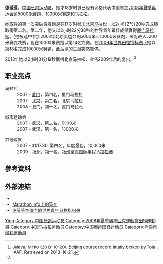 {{Otheruses|张莹莹}}
{{Infobox sportsperson
| name                      = 張瑩瑩
| image                     = 
| image_size                = 
| alt                       = 
| caption                   = 
| real_name                 = 
| native_name               = 
| native_name_lang          = 
| romanizedname             = 
| english_name              = 
| birth_name                = 
| nationality               = {{CHN-1949}}
| national_team             = {{CHN-1949}}
| ethnicity                 = 
| hometown                  = {{CHN-1949}}內蒙古自治區呼倫貝爾盟海拉爾市
| citizenship               = 
| birth_date                = {{Birth date and age|year=1990|month=1|day=4}}
| birth_place               = {{CHN-1949}}內蒙古自治區呼倫貝爾盟海拉爾市
| death_date                = 
| death_place               = 
| resting_place             = 
| resting_place_coordinates = 
| monuments                 = 
| residence                 = {{CHN-1949}}內蒙古自治區
| education                 = 天津師範大學
| alma_mater                = 天津師範大學
| occupation                = 
| years_active              = 2005 -
| agent                     = 
| height                    = {{height|m=1.67}}
| weight                    = {{weight|kg=47}}
| spouse                    = 
| country                   = {{CHN-1949}}
| sport                     = 田徑
| disability                = 
| disability_class          = 
| rank                      = 
| event                     = 中長跑、長跑
| collegeteam               = 
| league                    = 
| league_type               = 
| club                      = 
| team                      = 
| turnedpro                 = 
| former_partner            = 
| coach                     = 王詠梅（2003年7月-）
| retired                   = 
| coaching                  = 
| worlds                    = 
{{ubl
|'''2009年世界田徑錦標賽'''：10000公尺第18名
|'''2014年世界半程馬拉松錦標賽'''：半程馬拉松第42名
|'''2014年世界半程馬拉松錦標賽'''：Team第7名
|'''2015年夏季世界大學運動會'''：10000公尺第3名
|'''2015年夏季世界大學運動會'''：半程馬拉松第1名
|'''2015年夏季世界大學運動會'''：半程馬拉松Team第2名
}}
| regionals                 = 
| nationals                 = 
{{ubl
|'''2005年中國全國中學生運動會女子組'''：3000公尺第4名
|'''2007年中國全國田徑冠軍賽女子組'''：5000公尺第2名
|'''2007年中國全國田徑冠軍賽女子組'''：10000公尺第2名
|'''2007年中國城市運動會女子組'''：5000公尺第3名
|'''2007年中國城市運動會女子組'''：10000公尺第1名
|'''2007年上海國際田徑黃金大獎賽'''：5000公尺第8名
|'''2008年中國全國馬拉松錦標賽女子組'''：馬拉松第1名
|'''2008年中國田徑公開賽女子組'''：10000公尺第1名
|'''2008年中國田徑公開賽女子組'''：5000公尺第4名
|'''2009年中國全國田徑錦標賽女子組'''：10000公尺第1名
|'''2009年中國全國田徑錦標賽女子組'''：5000公尺第4名
|'''2013年中國全國馬拉松錦標賽女子組'''：馬拉松第1名
|'''2014年中國全國馬拉松錦標賽第三站女子組'''：馬拉松第4名
|'''2014年中國全國田徑大獎賽昆山站女子組'''：10000公尺第2名
|'''2014年中國全國田徑冠軍賽女子組'''：10000公尺第3名
|'''2014年中國全國馬拉松冠軍賽女子組'''：馬拉松第2名
|'''2015年中國全國馬拉松錦標賽第一站女子組'''：馬拉松第5名
|'''2015年中國全國田徑大獎賽濟南站女子組'''：5000公尺第7名
|'''2015年中國全國田徑大獎賽濟南站女子組'''：10000公尺第7名
|'''2015年中國全國馬拉松錦標賽第三站女子組'''：馬拉松第4名
|'''2016年中國全國越野錦標賽貴州站女子組'''：8公里越野第10名
|'''2016年中國全國馬拉松錦標賽第一站女子組'''：馬拉松第3名
|'''2016年中國全國半程馬拉松錦標賽南京站女子組'''：半程馬拉松第1名
|'''2016年中國全國田徑冠軍賽女子組'''：10000公尺第2名
|'''2016年中國全國10公里錦標賽總決賽女子組'''：10公里第3名
|'''2016年中國全國田徑錦標賽女子組'''：10000公尺第4名
|'''2016年中國全國馬拉松錦標賽第四站女子組'''：馬拉松第2名
|'''2017年中國全國越野錦標賽女子組'''：8公里越野第30名
|'''2017年中國全國運動會女子組'''：馬拉松Team第1名
}}
| olympics                  = 
{{ubl
|'''2008年夏季奧林匹克運動會'''：10000公尺第14名
}}
| paralympics               = 
| highestranking            = 
| pb                        = 
{{ubl
|'''800公尺'''：2分24.61秒 （2015年）
|'''1500公尺'''：4分30.15秒 （2006年）
|'''3000公尺'''：9分31.48秒 （2006年）
|'''5000公尺'''：15分06.08秒 （2007年）
|'''10000公尺'''：31分17.30秒 （2007年 '''中國城市運動會女子組紀錄'''）
|'''10公里'''：35分23秒 （2016年）
|'''半程馬拉松'''：1小時11分01秒 （2009年）
|'''馬拉松'''：2小時22分38秒 （2008年 '''中國全國馬拉松錦標賽女子組紀錄'''）
}}
| medaltemplates            = 
{{MedalCountry|{{CHN-1949}}}}
{{MedalSport|女子田徑}}
{{MedalCompetition|夏季世界大學運動會}}
{{MedalBronze|2015年韓國光州廣域市|10000公尺}}
{{MedalGold|2015年韓國光州廣域市|半程馬拉松}}
{{MedalSilver|2015年韓國光州廣域市|半程馬拉松Team}}
| show-medals               = 
| updated                   = 2018年9月21日
}}
{{世大運獎牌記錄
|項目=田徑
|a1=2015
|b1=3
|c1=10000公尺
|a2=2015
|b2=1
|c2=半程馬拉松
|a3=2015
|b3=2
|c3=半程馬拉松Team
}}
'''张莹莹'''{{BD|1990年|1月4日|||}}，[[中国|中国]][[长跑|长跑运动员]]。她才18岁时就已经有资格代表中国参加[[2008年夏季奥运会|2008年夏季奥运会]]的[[5000米赛跑|5000米赛跑]]、[[10000米赛跑|10000米赛跑]]和[[马拉松|马拉松]]。

她取得的第一次突破性赛跑是在17岁时参加[[北京马拉松|北京马拉松]]，以2小时27分20秒的成绩取得第二名。第二年，她又以2小时22分38秒的世界青年最佳成绩赢得[[厦门马拉松|厦门马拉松]]。<ref name=BM>Jalava, Mirko (2013-10-20). [http://www.iaaf.org/news/report/beijing-course-record-finally-broken-by-tola Beijing course record finally broken by Tola] {{Wayback|url=http://www.iaaf.org/news/report/beijing-course-record-finally-broken-by-tola |date=20190530102620 }}. IAAF. Retrieved on 2013-10-21.</ref>她被选中参加2008年北京奥运会的5000米和10000米赛跑，未能进入5000米赛跑决赛，但在10000米赛跑以第14名完赛。在[[2009年世界田径锦标赛|2009年世界田径锦标赛]]上她以第18名完成10000米赛跑，此后她的生涯突然暂停。

2013年她以2小时31分19秒赢得北京马拉松，宣告2009年后的复出。<ref name=BM/>

== 职业亮点 ==
;马拉松
:2007 - [[厦门|厦门]]，第四名，厦门马拉松
:2007 - [[北京|北京]]，第二名，北京马拉松
:2008 - 厦门，第一名，厦门马拉松

;城市运动会
:2007 - [[武汉|武汉]]，第三名，5000米
:2007 - 武汉，第一名，10000米

;其他成就
:2007 - 31:17.30, 第四名，年度最佳，10,000米
:2009 - [[扬州|扬州]]，第一名，[[扬州鉴真国际半程马拉松赛|扬州鉴真国际半程马拉松赛]]

== 參考資料 ==
{{Reflist}}

== 外部連結 ==
* {{IAAF name|234085}}
* [http://marathoninfo.free.fr/athletes/chine/yingying_zhang.htm Marathon Info上的简介] {{Wayback|url=http://marathoninfo.free.fr/athletes/chine/yingying_zhang.htm |date=20181013173126 }}
* [http://www.iaaf.org/OLY08/news/Kind=2/newsId=42821.html 张莹莹在厦门的世界青年马拉松纪录] {{Wayback|url=http://www.iaaf.org/OLY08/news/Kind=2/newsId=42821.html |date=20121004230420 }}

{{authority control}}
{{DEFAULTSORT:Zhang}}
[[Category:张姓|Ying]]
[[Category:中国长跑运动员|Category:中国长跑运动员]]
[[Category:2008年夏季奧林匹克運動會田徑運動員|Category:2008年夏季奧林匹克運動會田徑運動員]]
[[Category:中国马拉松运动员|Category:中国马拉松运动员]]
[[Category:中国奥运田径运动员|Category:中国奥运田径运动员]]
[[Category:呼倫貝爾籍運動員|Category:呼倫貝爾籍運動員]]